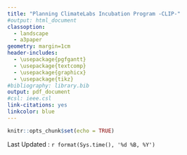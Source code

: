 ```yaml
---
title: "Planning ClimateLabs Incubation Program -CLIP-"
#output: html_document
classoption: 
  - landscape
  - a3paper
geometry: margin=1cm
header-includes:
  - \usepackage{pgfgantt}
  - \usepackage{textcomp}
  - \usepackage{graphicx}
  - \usepackage{tikz}
#bibliography: library.bib
output: pdf_document
#csl: ieee.csl
link-citations: yes
linkcolor: blue
---
```


```r
knitr::opts_chunk$set(echo = TRUE)
```

\ganttset{%
        calendar week text={%
            W\currentweek
        }%
    }

\noindent\resizebox{\textwidth}{!}{
\begin{tikzpicture}[x=.5cm, y=1cm]

\begin{ganttchart}[vgrid, hgrid, 
   time slot format = isodate, 
   bar/.append style={fill=blue!50, rounded corners=3pt},
	newline shortcut=true,
	%today={\the\year-\the\month-\the\day}, 
	%today offset= .3,
	y unit chart=0.6cm,
	x unit = 0.2cm,
	bar label node/.append style={align=left},
	milestone/.append style={fill=blue, rounded corners=1pt},
	milestone label font=\color{blue},
	time slot unit = day ]{2021-02-01}{2021-10-15}
	
	 \gantttitlecalendar{year, month=shortname,  week=1} \\
	
\ganttgroup[bar/.append style={fill=blue}]{Preparation of CLIP}{2021-02-01}{2021-04-01}    \\ 	
	\ganttgroup{Production of Conceptual Videos}{2021-02-01}{2021-04-01}    \\ 
	
	\ganttgroup{Production of Case Studies Videos}{2021-02-01}{2021-04-01}    \\ 



\ganttset{bar incomplete/.append style={fill=red!40},
    group/.append style={draw=black, fill=red},}
    
\ganttgroup{Fundamentals and Principles}{2021-04-01}{2021-05-01}    \\ 

   \ganttbar[name=T1.1]{Webinar Introduccion}{2021-04-01}{2021-04-02}  \\
   \ganttbar[name=T1.2]{Partners take Module 1}{2021-04-05}{2021-04-16}  \\
   \ganttbar[name=T1.3]{Online tutorship bu EU Universities}{2021-04-19}{2021-04-23}  \\
   \ganttbar[name=T1.4]{Delivrable from Universities}{2021-04-26}{2021-04-30}  \\


\ganttset{bar incomplete/.append style={fill=blue!40},
    group/.append style={draw=black, fill=blue},}

   
\ganttgroup{Strategic Intent \& Operation Design}{2021-05-03}{2021-08-20} \\ 

   \ganttgroup{Strategic Intent}{2021-05-03}{2021-05-28} \\ 
   
   \ganttbar[name=T2.1]{Webinar Introduccion}{2021-05-06}{2021-05-07}  \\
   \ganttbar[name=T2.2]{Partners Take Module 2}{2021-05-10}{2021-05-21}  \\
   \ganttbar[name=T2.3]{Online tutorship bu EU Universities}{2021-05-10}{2021-04-21}  \\
   \ganttbar[name=T2.4]{Delivrable from Universities}{2021-05-24}{2021-05-28}  \\


   \ganttgroup{Physical Embodiment}{2021-05-31}{2021-06-25} \\
   
   \ganttbar[name=T3.1]{Webinar Introduccion}{2021-06-03}{2021-06-04}  \\
   \ganttbar[name=T3.2]{Partners Take Module 3}{2021-06-07}{2021-06-18}  \\
   \ganttbar[name=T3.3]{Online tutorship bu EU Universities}{2021-06-21}{2021-06-25}  \\
   \ganttbar[name=T3.4]{Delivrable from Universities}{2021-06-28}{2021-07-02}  \\

  \ganttgroup{Process of Use \& Outcomes}{2021-07-05}{2021-08-20} \\ 

   
   \ganttbar[name=T4.1]{Webinar Introduccion}{2021-07-08}{2021-07-09}  \\
   \ganttbar[name=T4.2]{Partners Take Module 4}{2021-07-12}{2021-07-23}  \\
   \ganttbar[name=T4.3]{Online tutorship bu EU Universities}{2021-07-26}{2021-07-30}  \\
   

   %Vacances
   \ganttbar[bar/.append style={fill=green}]{Holidays on Europe}{2021-08-01}{2021-08-20} \\
   \ganttbar[name=T4.4]{Delivrable from Universities}{2021-08-23}{2021-08-27}  \\
   

\ganttset{bar incomplete/.append style={fill=Green!40},
    group/.append style={draw=black, fill=Green},}

   
\ganttgroup{Follow up \& evaluation}{2021-08-30}{2021-09-24} \\ 

   \ganttgroup{Assessment \& Adaptation}{2021-08-23}{2021-10-08} \\ 
   
   \ganttbar[name=T5.1]{Webinar Introduccion}{2021-09-09}{2021-09-10}  \\
   \ganttbar[name=T5.2]{Partners Take Module 3}{2021-09-13}{2021-09-24}  \\
   \ganttbar[name=T5.3]{Online tutorship bu EU Universities}{2021-09-27}{2021-10-01}  \\
   \ganttbar[name=T5.4]{Delivrable from Universities}{2021-10-04}{2021-10-08}  \\


\ganttgroup{Operationalizing}{2021-10-11}{2021-10-15} \\ 
   \ganttgroup{Pilot Project}{2021-10-14}{2021-10-15} \\ 
   
   \ganttbar[name=T6.1]{Webinar Closing the CLIP}{2021-10-14}{2021-10-15}  \\
   \ganttbar[name=T6.1]{Start of Pilot  Projects}{2021-10-14}{2021-10-15}  \\

   
 %  \ganttbar[name=T2]{T6.2 Manufacturing of wood furniture demonstrator}{2021-10}{2022-07}\\ 
 %  \ganttbar[name=T3]{T6.3 3D printing of wood demonstrator}{2021-10}{2022-07}\\ 
 %  \ganttbar[name=T4,  progress=5]{T6.4 3D printing of recycled plastic demonstrator}{2021-10}{2022-07}\\ 
 %  \ganttbar[name=T5]{T6.5 Smartification demonstrator}{2021-10}{2022-07}\\ 
 %  
 %  \ganttbar[name=T6]{T6.6 Test and evaluation of results}{2022-04}{2022-07}\\ 
 %  \ganttbar[name=T4]{T6.7 Analysis of the Gender Dimension in the DIT process}{2021-12}{2022-07}\\ 
 %  
 %  \ganttmilestone[name=Mile1]{Delivrable}{2022-07} \ganttnewline
 %  
 %  \ganttgroup{WP 7: Communication, Dissemination and Exploitation}{2020-12}{2022-10} \\ 
   
   
   
   %\ganttlink{T1.1}{T1.2}
   %\ganttlink{T1.1}{T1.3}
   %\ganttlink{T1.1}{T1.4}
   %\ganttlink{T1.1}{T1.5}
   %\ganttlink{T1.4}{Mile1}


\end{ganttchart}
\end{tikzpicture}
}

Last Updated :  `r format(Sys.time(), '%d %B, %Y')`

